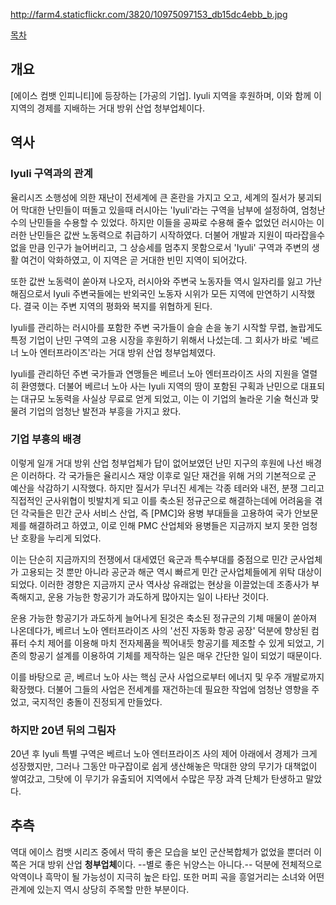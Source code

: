 http://farm4.staticflickr.com/3820/10975097153_db15dc4ebb_b.jpg

[[목차]]

== 개요 ==
[에이스 컴뱃 인피니티]에 등장하는 [가공의 기업].
Iyuli 지역을 후원하며, 이와 함께 이 지역의 경제를 지배하는 거대 방위 산업 청부업체이다.

== 역사 ==
=== Iyuli 구역과의 관계 ===
율리시즈 소행성에 의한 재난이 전세계에 큰 혼란을 가지고 오고, 세계의 질서가 붕괴되어 막대한 난민들이 떠돌고 있을때 러시아는 'Iyuli'라는 구역을 남부에 설정하여, 엄청난 수의 난민들을 수용할 수 있었다. 하지만 이들을 공짜로 수용해 줄수 없었던 러시아는 이러한 난민들은 값싼 노동력으로 취급하기 시작하였다. 더불어 개발과 지원이 따라잡을수 없을 만큼 인구가 늘어버리고, 그 상승세를 멈추지 못함으로서 'Iyuli' 구역과 주변의 생활 여건이 악화하였고, 이 지역은 곧 거대한 빈민 지역이 되어갔다.

또한 값싼 노동력이 쏟아져 나오자, 러시아와 주변국 노동자들 역시 일자리를 잃고 가난해짐으로서 Iyuli 주변국들에는 반외국인 노동자 시위가 모든 지역에 만연하기 시작했다. 결국 이는 주변 지역의 평화와 복지를 위협하게 된다.

Iyuli를 관리하는 러시아를 포함한 주변 국가들이 슬슬 손을 놓기 시작할 무렵, 놀랍게도 특정 기업이 난민 구역의 고용 시장을 후원하기 위해서 나섰는데. 그 회사가 바로 '베르너 노아 엔터프라이즈'라는 거대 방위 산업 청부업체였다.

Iyuli를 관리하던 주변 국가들과 연맹들은 베르너 노아 엔터프라이즈 사의 지원을 열렬히 환영했다. 더불어 베르너 노아 사는 Iyuli 지역의 땅이 포함된 구획과 난민으로 대표되는 대규모 노동력을 사실상 무료로 얻게 되었고, 이는 이 기업의 놀라운 기술 혁신과 맞물려 기업의 엄청난 발전과 부흥을 가지고 왔다.

=== 기업 부흥의 배경 ===
이렇게 일개 거대 방위 산업 청부업체가 답이 없어보였던 난민 지구의 후원에 나선 배경은 이러하다. 각 국가들은 율리시스 재앙 이후로 일단 재건을 위해 거의 기본적으로 군 예산을 삭감하기 시작했다. 하지만 질서가 무너진 세계는 각종 테러와 내전, 분쟁 그리고 직접적인 군사위협이 빗발치게 되고 이를 축소된 정규군으로 해결하는데에 어려움을 겪던 각국들은 민간 군사 서비스 산업, 즉 [PMC]와 용병 부대들을 고용하여 국가 안보문제를 해결하려고 하였고, 이로 인해 PMC 산업체와 용병들은 지금까지 보지 못한 엄청난 호황을 누리게 되었다.

이는 단순히 지금까지의 전쟁에서 대세였던 육군과 특수부대를 중점으로 민간 군사업체가 고용되는 것 뿐만 아니라 공군과 해군 역시 빠르게 민간 군사업체들에게 위탁 대상이 되었다. 이러한 경향은 지금까지 군사 역사상 유래없는 현상을 이끌었는데  조종사가 부족해지고, 운용 가능한 항공기가 과도하게 많아지는 일이 나타난 것이다. 

운용 가능한 항공기가 과도하게 늘어나게 된것은 축소된 정규군의 기체 매물이 쏟아져 나온데다가, 베르너 노아 엔터프라이즈 사의 '선진 자동화 항공 공장' 덕분에 향상된 컴퓨터 수치 제어를 이용해 마치 전자제품을 찍어내듯 항공기를 제조할 수 있게 되었고, 기존의 항공기 설계를 이용하여 기체를 제작하는 일은 매우 간단한 일이 되었기 때문이다.

이를 바탕으로 곧, 베르너 노아 사는 핵심 군사 사업으로부터 에너지 및 우주 개발로까지 확장했다. 더불어 그들의 사업은 전세계를 재건하는데 필요한 작업에 엄청난 영향을 주었고, 국지적인 충돌이 진정되게 만들었다.

=== 하지만 20년 뒤의 그림자 === 
20년 후 Iyuli 특별 구역은 베르너 노아 엔터프라이즈 사의 제어 아래에서 경제가 크게 성장했지만, 그러나 그동안 마구잡이로 쉽게 생산해놓은 막대한 양의 무기가 대책없이 쌓여갔고, 그탓에 이 무기가 유출되어 지역에서 수많은 무장 과격 단체가 탄생하고 말았다.

== 추측 ==
역대 에이스 컴뱃 시리즈 중에서 딱히 좋은 모습을 보인 군산복합체가 없었을 뿐더러 이쪽은 거대 방위 산업 '''청부업체'''이다. --별로 좋은 뉘양스는 아니다.-- 덕분에 전체적으로 악역이나 흑막이 될 가능성이 지극히 높은 타입. 또한 머피 곡을 흥얼거리는 소녀와 어떤 관계에 있는지 역시 상당히 주목할 만한 부분이다.
